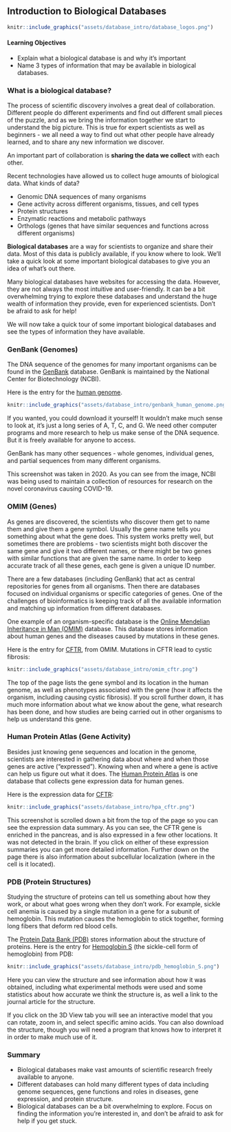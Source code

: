 ## Introduction to Biological Databases {#database-intro}

```r

knitr::include_graphics("assets/database_intro/database_logos.png")
```

#### Learning Objectives {-}

- Explain what a biological database is and why it’s important
- Name 3 types of information that may be available in biological databases.

### What is a biological database?

The process of scientific discovery involves a great deal of collaboration.  Different people do different experiments and find out different small pieces of the puzzle, and as we bring the information together we start to understand the big picture.  This is true for expert scientists as well as beginners - we all need a way to find out what other people have already learned, and to share any new information we discover.

An important part of collaboration is **sharing the data we collect** with each other.

Recent technologies have allowed us to collect huge amounts of biological data.  What kinds of data?

- Genomic DNA sequences of many organisms
- Gene activity across different organisms, tissues, and cell types
- Protein structures
- Enzymatic reactions and metabolic pathways
- Orthologs (genes that have similar sequences and functions across different organisms)

**Biological databases** are a way for scientists to organize and share their data.  Most of this data is publicly available, if you know where to look.  We’ll take a quick look at some important biological databases to give you an idea of what’s out there.

:::{.notice}
Many biological databases have websites for accessing the data.  However, they are not always the most intuitive and user-friendly.  It can be a bit overwhelming trying to explore these databases and understand the huge wealth of information they provide, even for experienced scientists.  Don’t be afraid to ask for help!
:::

We will now take a quick tour of some important biological databases and see the types of information they have available.

### GenBank (Genomes)

The DNA sequence of the genomes for many important organisms can be found in the [GenBank](https://www.ncbi.nlm.nih.gov/genbank/) database.  GenBank is maintained by the National Center for Biotechnology (NCBI).

Here is the entry for the [human genome](https://www.ncbi.nlm.nih.gov/genome/?term=human[organism]).

```r

knitr::include_graphics("assets/database_intro/genbank_human_genome.png")
```

If you wanted, you could download it yourself!  It wouldn’t make much sense to look at, it’s just a long series of A, T, C, and G.  We need other computer programs and more research to help us make sense of the DNA sequence.  But it is freely available for anyone to access.

GenBank has many other sequences - whole genomes, individual genes, and partial sequences from many different organisms.

This screenshot was taken in 2020.  As you can see from the image, NCBI was being used to maintain a collection of resources for research on the novel coronavirus causing COVID-19.


### OMIM (Genes)

As genes are discovered, the scientists who discover them get to name them and give them a gene symbol. Usually the gene name tells you something about what the gene does. This system works pretty well, but sometimes there are problems - two scientists might both discover the same gene and give it two different names, or there might be two genes with similar functions that are given the same name. In order to keep accurate track of all these genes, each gene is given a unique ID number.

There are a few databases (including GenBank) that act as central repositories for genes from all organisms.  Then there are databases focused on individual organisms or specific categories of genes.  One of the challenges of bioinformatics is keeping track of all the available information and matching up information from different databases.

One example of an organism-specific database is the [Online Mendelian Inheritance in Man (OMIM)](https://www.omim.org/) database.  This database stores information about human genes and the diseases caused by mutations in these genes.

Here is the entry for [CFTR](https://www.omim.org/entry/602421), from OMIM.  Mutations in CFTR lead to cystic fibrosis:

```r

knitr::include_graphics("assets/database_intro/omim_cftr.png")
```

The top of the page lists the gene symbol and its location in the human genome, as well as phenotypes associated with the gene (how it affects the organism, including causing cystic fibrosis).  If you scroll further down, it has much more information about what we know about the gene, what research has been done, and how studies are being carried out in other organisms to help us understand this gene.

### Human Protein Atlas (Gene Activity)

Besides just knowing gene sequences and location in the genome, scientists are interested in gathering data about where and when those genes are active (“expressed”).  Knowing when and where a gene is active can help us figure out what it does.  The [Human Protein Atlas](https://www.proteinatlas.org/) is one database that collects gene expression data for human genes.

Here is the expression data for [CFTR](https://www.proteinatlas.org/ENSG00000001626-CFTR):

```r

knitr::include_graphics("assets/database_intro/hpa_cftr.png")
```

This screenshot is scrolled down a bit from the top of the page so you can see the expression data summary.  As you can see, the CFTR gene is enriched in the pancreas, and is also expressed in a few other locations.  It was not detected in the brain.  If you click on either of these expression summaries you can get more detailed information.  Further down on the page there is also information about subcellular localization (where in the cell is it located).

### PDB (Protein Structures)

Studying the structure of proteins can tell us something about how they work, or about what goes wrong when they don’t work.  For example, sickle cell anemia is caused by a single mutation in a gene for a subunit of hemoglobin.  This mutation causes the hemoglobin to stick together, forming long fibers that deform red blood cells.

The [Protein Data Bank (PDB)](https://www.rcsb.org/) stores information about the structure of proteins.  Here is the entry for [Hemoglobin S](https://www.rcsb.org/structure/2hbs) (the sickle-cell form of hemoglobin) from PDB:

```r

knitr::include_graphics("assets/database_intro/pdb_hemoglobin_S.png")
```

Here you can view the structure and see information about how it was obtained, including what experimental methods were used and some statistics about how accurate we think the structure is, as well a link to the journal article for the structure.

If you click on the 3D View tab you will see an interactive model that you can rotate, zoom in, and select specific amino acids.  You can also download the structure, though you will need a program that knows how to interpret it in order to make much use of it. 

### Summary

- Biological databases make vast amounts of scientific research freely available to anyone.
- Different databases can hold many different types of data including genome sequences, gene functions and roles in diseases, gene expression, and protein structure.
- Biological databases can be a bit overwhelming to explore.  Focus on finding the information you're interested in, and don't be afraid to ask for help if you get stuck.